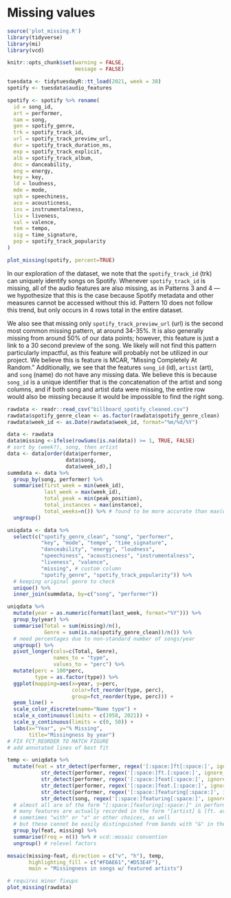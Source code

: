 # Missing values
```r
source('plot_missing.R')
library(tidyverse)
library(mi)
library(vcd)

knitr::opts_chunk$set(warning = FALSE,
                      message = FALSE)
```

```r
tuesdata <- tidytuesdayR::tt_load(2021, week = 38)
spotify <- tuesdata$audio_features
```

```r
spotify <- spotify %>% rename(
  id = song_id,
  art = performer,
  nam = song,
  gen = spotify_genre,
  trk = spotify_track_id,
  url = spotify_track_preview_url,
  dur = spotify_track_duration_ms,
  exp = spotify_track_explicit,
  alb = spotify_track_album,
  dnc = danceability,
  eng = energy,
  key = key,
  ld = loudness,
  mde = mode,
  sph = speechiness,
  aco = acousticness,
  ins = instrumentalness,
  liv = liveness,
  val = valence,
  tem = tempo,
  sig = time_signature,
  pop = spotify_track_popularity
)

plot_missing(spotify, percent=TRUE)
```

In our exploration of the dataset, we note that the `spotify_track_id` (trk) can uniquely identify songs on Spotify. Whenever `spotify_track_id` is missing, all of the audio features are also missing, as in Patterns 3 and 4 --- we hypothesize that this is the case because Spotify metadata and other measures cannot be accessed without this id. Pattern 10 does not follow this trend, but only occurs in 4 rows total in the entire dataset. 

We also see that missing only `spotify_track_preview_url` (url) is the second most common missing  pattern, at around 34-35%. It is also generally missing from around 50% of our data points; however, this feature is just a link to a 30 second preview of the song. We likely will not find this pattern particularly impactful, as this feature will probably not be utilized in our project. We believe this is feature is MCAR, "Missing Completely At Random." Additionally, we see that the features `song_id` (id), `artist` (art), and `song` (name) do not have any missing data. We believe this is because `song_id` is a unique identifier that is the concatenation of the artist and song columns, and if both song and artist data were missing, the entire row would also be missing because it would be impossible to find the right song.

```r
rawdata <- readr::read_csv("billboard_spotify_cleaned.csv")
rawdata$spotify_genre_clean <- as.factor(rawdata$spotify_genre_clean)
rawdata$week_id <- as.Date(rawdata$week_id, format="%m/%d/%Y")

data <- rawdata
data$missing <-ifelse(rowSums(is.na(data)) >= 1, TRUE, FALSE)
# sort by (week?), song, then artist
data <- data[order(data$performer,
                   data$song,
                   data$week_id),]
summdata <- data %>% 
  group_by(song, performer) %>%
  summarise(first_week = min(week_id),
            last_week = max(week_id),
            total_peak = min(peak_position),
            total_instances = max(instance),
            total_weeks=n()) %>% # found to be more accurate than max(weeks_on_chart)
  ungroup()

uniqdata <- data %>%
  select(c("spotify_genre_clean", "song", "performer",
           "key", "mode", "tempo", "time_signature",
           "danceability", "energy", "loudness", 
           "speechiness", "acousticness", "instrumentalness",
           "liveness", "valence",
           "missing", # custom column
           "spotify_genre", "spotify_track_popularity")) %>% 
  # keeping original genre to check
  unique() %>%
  inner_join(summdata, by=c("song", "performer"))
```

```r
uniqdata %>%
  mutate(year = as.numeric(format(last_week, format="%Y"))) %>%
  group_by(year) %>%
  summarise(Total = sum(missing)/n(),
            Genre = sum(is.na(spotify_genre_clean))/n()) %>%
  # need percentages due to non-standard number of songs/year
  ungroup() %>%
  pivot_longer(cols=c(Total, Genre),
               names_to = "type",
               values_to = "perc") %>% 
  mutate(perc = 100*perc,
         type = as.factor(type)) %>%
  ggplot(mapping=aes(x=year, y=perc, 
                     color=fct_reorder(type, perc), 
                     group=fct_reorder(type, perc))) +
  geom_line() +
  scale_color_discrete(name="Name type") +
  scale_x_continuous(limits = c(1958, 2021)) + 
  scale_y_continuous(limits = c(0, 50)) +
  labs(x="Year", y="% Missing", 
       title="Missingness by year")
# FIX FCT_REORDER TO MATCH FIGURE
# add annotated lines of best fit
```

```r
temp <- uniqdata %>%
  mutate(feat = str_detect(performer, regex('[:space:]ft[:space:]', ignore_case=TRUE)) |
           str_detect(performer, regex('[:space:]ft.[:space:]', ignore_case=TRUE)) |
           str_detect(performer, regex('[:space:]feat[:space:]', ignore_case=TRUE)) |
           str_detect(performer, regex('[:space:]feat.[:space:]', ignore_case=TRUE)) |
           str_detect(performer, regex('[:space:]featuring[:space:]', ignore_case=TRUE)) |
           str_detect(song, regex('[:space:]featuring[:space:]', ignore_case=TRUE))) %>%
  # almost all are of the form "[:space:]featuring[:space:]" in performer
  # many features are actually recorded in the form "[artist] & [ft. artist]"
  # sometimes "with" or "x" or other choices, as well
  # but these cannot be easily distinguished from bands with "&" in their names
  group_by(feat, missing) %>%
  summarise(Freq = n()) %>% # vcd::mosaic convention
  ungroup() # relevel factors 

mosaic(missing~feat, direction = c("v", "h"), temp, 
       highlighting_fill = c("#FDAE61","#D53E4F"),
       main = "Missingness in songs w/ featured artists")
```

```r
# requires minor fixups
plot_missing(rawdata)
```